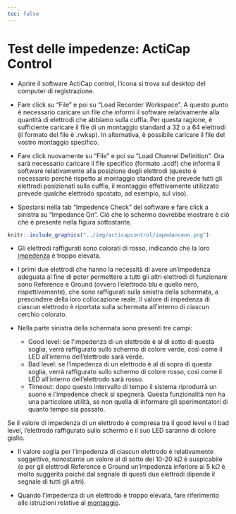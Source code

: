 ```yaml
---
toc: false
---
```


# Test delle impedenze: ActiCap Control

- Aprire il software ActiCap control, l'icona si trova sul desktop del computer di registrazione. 

- Fare click su "File" e poi su "Load Recorder Workspace". A questo punto è necessario caricare un file che informi il software relativamente alla quantità di elettrodi che abbiamo sulla cuffia. Per questa ragione, è sufficiente caricare il file di un montaggio standard a 32 o a 64 elettrodi (il formato del file è .rwksp). In alternativa, è possibile caricare il file del vostro montaggio specifico.

- Fare click nuovamente su "File" e poi su "Load Channel Definition". Ora sarà necessario caricare il file specifico (formato .acdf) che informa il software relativamente alla posizione degli elettrodi (questo è necessario perché rispetto al montaggio standard che prevede tutti gli elettrodi posizionati sulla cuffia, il montaggio effettivamente utilizzato prevede qualche elettrodo spostato, ad esempio, sul viso).

- Spostarsi nella tab "Impedence Check" del software e fare click a sinistra su "Impedance On". Ciò che lo schermo dovrebbe mostrare è ciò che è presente nella figura sottostante.

```r
knitr::include_graphics("../img/acticapcontrol/impedanceon.png")

```

<p>- Gli elettrodi raffigurati sono colorati di rosso, indicando che la loro <abbr title="Indicativamente, l'impedenza è la resistenza al passaggio elettrico (dallo scalpo all'elettrodo).">impedenza</abbr> è troppo elevata.</p>

- I primi due elettrodi che hanno la necessità di avere un'impedenza adeguata al fine di poter permettere a tutti gli altri elettrodi di funzionare sono Reference e Ground (ovvero l'elettrodo blu e quello nero, rispettivamente), che sono raffigurati sulla sinistra della schermata, a prescindere della loro collocazione reale. Il valore di impedenza di ciascun elettrodo è riportata sulla schermata all'interno di ciascun cerchio colorato.

- Nella parte sinistra della schermata sono presenti tre campi:
  - Good level: se l'impedenza di un elettrodo è al di sotto di questa soglia, verrà raffigurato sullo schermo di colore verde, così come il LED all'interno dell'elettrodo sarà verde.
  - Bad level: se l'impedenza di un elettrodo è al di sopra di questa soglia, verrà raffigurato sullo schermo di colore rosso, così come il LED all'interno dell'elettrodo sarà rosso.
  - Timeout: dopo questo intervallo di tempo il sistema riprodurrà un suono e l'impedence check si spegnerà. Questa funzionalità non ha una particolare utilità, se non quella di informare gli sperimentatori di quanto tempo sia passato.

Se il valore di impedenza di un elettrodo è compresa tra il good level e il bad level, l'elettrodo raffigurato sullo schermo e il suo LED saranno di colore giallo.

- Il valore soglia per l'impedenza di ciascun elettrodo è relativamente soggettivo, nonostante un valore al di sotto dei 10-20 k$\Omega$ è auspicabile (e per gli elettrodi Reference e Ground un'impedenza inferiore ai 5 k$\Omega$ è molto suggerita poiché dal segnale di questi due elettrodi dipende il segnale di tutti gli altri).

- Quando l'impedenza di un elettrodo è troppo elevata, fare riferimento alle istruzioni relative al [montaggio](ita_montaggio.html#montaggio).
  